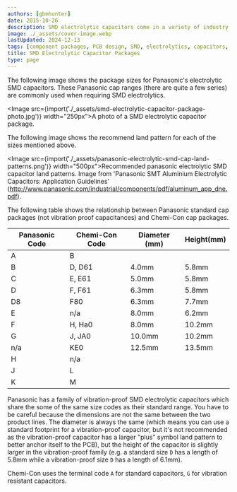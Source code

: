 ```yaml
---
authors: [gbmhunter]
date: 2015-10-26
description: SMD electrolytic capacitors come in a variety of industry standard packages.
image: ./_assets/cover-image.webp
lastUpdated: 2024-12-13
tags: [component packages, PCB design, SMD, electrolytics, capacitors, Panasonic, Chemi-Con]
title: SMD Electrolytic Capacitor Packages
type: page
---
```


The following image shows the package sizes for Panasonic's electrolytic SMD capacitors. These Panasonic cap ranges (there are quite a few series) are commonly used when requiring SMD electrolytics.

<Image src={import('./_assets/smd-electrolytic-capacitor-package-photo.jpg')} width="250px">A photo of a SMD electrolytic capacitor package.</Image>

The following image shows the recommend land pattern for each of the sizes mentioned above.

<Image src={import('./_assets/panasonic-electrolytic-smd-cap-land-patterns.png')} width="500px">Recommended panasonic electrolytic SMD capacitor land patterns. Image from 'Panasonic SMT Aluminium Electrolytic Capacitors: Application Guidelines' (http://www.panasonic.com/industrial/components/pdf/aluminum_app_dne.pdf).</Image>

The following table shows the relationship between Panasonic standard cap packages (not vibration proof capacitances) and Chemi-Con cap packages.

| Panasonic Code | Chemi-Con Code | Diameter (mm) | Height(mm)
|----------------|----------------|---------------|----------
| A              | B              |               |
| B              | D, D61         | 4.0mm         | 5.8mm
| C              | E, E61         | 5.0mm         | 5.8mm
| D              | F, F61         | 6.3mm         | 5.8mm
| D8             | F80            | 6.3mm         | 7.7mm
| E              | n/a            | 8.0mm         | 6.2mm
| F              | H, Ha0         | 8.0mm         | 10.2mm
| G              | J, JA0         | 10.0mm        | 10.2mm
| n/a            | KE0            | 12.5mm        | 13.5mm 
| H              | n/a
| J              | L 
| K              | M

Panasonic has a family of vibration-proof SMD electrolytic capacitors which share the some of the same size codes as their standard range. You have to be careful because the dimensions are not the same between the two product lines. The diameter is always the same (which means you can use a standard footprint for a vibration-proof capacitor, but it's not recommended as the vibration-proof capacitor has a larger "plus" symbol land pattern to better anchor itself to the PCB), but the height of the capacitor is slightly larger in the vibration-proof family (e.g. a standard size `D` has a length of 5.8mm while a vibration-proof size `D` has a length of 6.1mm).

Chemi-Con uses the terminal code `A` for standard capacitors, `G` for vibration resistant capacitors.
